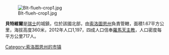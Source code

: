 [[Image:Blt-flueh-crop1.jpg|right]]

'''貝特維爾'''是[[瑞士|瑞士]]的城鎮，位於該國北部，由[[索洛圖恩州|索洛圖恩州]]負責管轄，面積1.67平方公里，海拔高度360米，2012年人口1,197，四成人口信奉[[羅馬天主教|羅馬天主教]]，人口密度每平方公里717人。

{{Switzerland-geo-stub}}
[[Category:索洛图恩州的市镇|Category:索洛图恩州的市镇]]